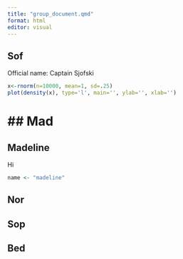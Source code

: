 ```yaml
---
title: "group_document.qmd"
format: html
editor: visual
---
```


## Sof


Official name: Captain Sjofski

```r

x<-rnorm(n=10000, mean=1, sd=.25)
plot(density(x), type='l', main='', ylab='', xlab='')
```

## Mad
=======
## Madeline

Hi

```r
name <- "madeline"
```

## Nor

## Sop

## Bed
